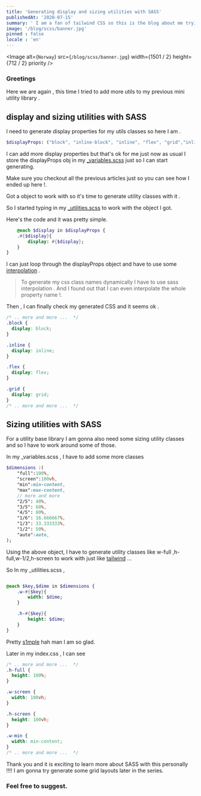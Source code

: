 ```yaml
---
title: 'Generating display and sizing utilities with SASS' 
publishedAt: '2020-07-15'
summary: ' I am a fan of tailwind CSS so this is the blog about me trying learn more about SCSS while generating some utility classes with SCSS'
image: '/blog/scss/banner.jpg'
pinned : false
locale : 'en'	
---
```


<Image
  alt={`Norway`}
  src={`/blog/scss/banner.jpg`}
  width={1501 / 2}
  height={712 / 2}
  priority
/>

### Greetings 

Here we are again , this time I tried to add more utils to my previous mini utility library .

## display and sizing utilities with SASS

I need to generate display properties for my utils classes so here I am .

```sass
$displayProps: ("block", "inline-block", "inline", "flex", "grid","inline-flex", "inline-grid", "table", "inline-table","list-item", "none", "contents");
```
I can add more display properties but that's ok for me just now as usual I store the displayProps obj in my [_variables.scss](https://dev.to/riley1101/on-my-way-to-generate-css-utils-with-sass--ghn) just so I can start generating.

Make sure you checkout all the previous articles just so you can see how I ended up here !.

Got a object to work with so it's time to generate utility classes with it .

So I started typing in my [_utilities.scss](https://dev.to/riley1101/on-my-way-to-generate-css-utils-with-sass--ghn) to work with the object I got.

Here's the code and it was pretty simple.

```sass
    @each $display in $displayProps {
    .#{$display}{
        display: #{$display};
    }
}
```

I can just loop through the displayProps object and have to use some [interpolation](https://sass-lang.com/documentation/style-rules/declarations) .

>To generate my css class names dynamically I have to use sass interpolation . And I found out that I can even interpolate the whole property name !.

Then , I can finally check my generated CSS and it seems ok .

```css 
/* .. more and more ...  */
.block {
  display: block;
}

.inline {
  display: inline;
}

.flex {
  display: flex;
}

.grid {
  display: grid;
}
/* .. more and more ...  */
```

## Sizing utilities with SASS

For a utility base library I am gonna also need some sizing utility classes and so I have to work around some of those.

In my _variables.scss , I have to add some more classes 

```sass
$dimensions :(
    "full":100%,
    "screen":100vh,
    "min":min-content,
    "max":max-content,
    // more and more
    "2/5": 40%,
    "3/5": 60%,
    "4/5": 80%,
    "1/6": 16.666667%,
    "1/3": 33.333333%,
    "1/2": 50%,
    "auto":auto,
);

```
Using the above object, I have to generate utility classes like w-full ,h-full,w-1/2,h-screen to work with just like [tailwind](https://tailwindcss.com/docs/width) ...

So In my _utilities.scss ,

```sass

@each $key,$dime in $dimensions {
    .w-#{$key}{
        width: $dime;
    }

    .h-#{$key}{
        height: $dime;
    }
}

``` 
Pretty [s1mple](https://www.youtube.com/watch?v=ohUMqzlvnig) hah man I am so glad.

Later in my index.css , I can see

```css
/* .. more and more ...  */
.h-full {
  height: 100%;
}

.w-screen {
  width: 100vh;
}

.h-screen {
  height: 100vh;
}

.w-min {
  width: min-content;
}
/* .. more and more ...  */
```

Thank you and it is exciting to learn more about SASS with this personally !!!! 
I am gonna try generate some grid layouts later in the series.
### Feel free to suggest.
 
